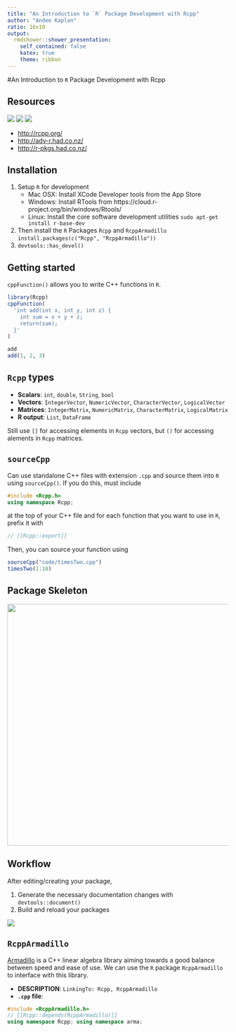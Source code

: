 ```yaml
---
title: "An Introduction to `R` Package Development with Rcpp"
author: "Andee Kaplan"
ratio: 16x10
output:
  rmdshower::shower_presentation:
    self_contained: false
    katex: true
    theme: ribbon
---    
```


#An Introduction to `R` Package Development with Rcpp

## Resources

![](images/rcpp.jpeg)
![](images/advanced_r.jpeg)
![](images/r_packages.jpeg)

- [http://rcpp.org/](http://rcpp.org/)
- [http://adv-r.had.co.nz/](http://adv-r.had.co.nz/)
- [http://r-pkgs.had.co.nz/](http://r-pkgs.had.co.nz/)

## Installation

1. Setup `R` for development
    - Mac OSX: Install XCode Developer tools from the App Store
    - Windows: Install RTools from https://cloud.r-project.org/bin/windows/Rtools/
    - Linux: Install the core software development utilities
      `sudo apt-get install r-base-dev`
2. Then install the `R` Packages `Rcpp` and  `RcppArmadillo`
    `install.packages(c("Rcpp", "RcppArmadillo"))`
3. `devtools::has_devel()`

## Getting started

`cppFunction()` allows you to write C++ functions in `R`.

```r
library(Rcpp)
cppFunction(
  'int add(int x, int y, int z) {
    int sum = x + y + z;
    return(sum);
  }'
)

add
add(1, 2, 3)
```

## `Rcpp` types

- **Scalars**: `int`, `double`, `String`, `bool`
- **Vectors**: `IntegerVector`, `NumericVector`, `CharacterVector`, `LogicalVector`
- **Matrices**: `IntegerMatrix`, `NumericMatrix`, `CharacterMatrix`, `LogicalMatrix`
- **R output**: `List`, `DataFrame`

Still use `[]` for accessing elements in `Rcpp` vectors, but `()` for accessing alements in `Rcpp` matrices. 

## `sourceCpp`

Can use standalone C++ files with extension `.cpp` and source them into `R` using `sourceCpp()`. If you do this, must include
```cpp
#include <Rcpp.h>
using namespace Rcpp;
```
at the top of your C++ file and for each function that you want to use in `R`, prefix it with 
```cpp
// [[Rcpp::export]]
```

Then, you can source your function using

```r
sourceCpp("code/timesTwo.cpp")
timesTwo(1:10)
```


## Package Skeleton

<img src=images/package_skeleton.png height="550px"/>


## Workflow

After editing/creating your package, 
    
1. Generate the necessary documentation changes with `devtools::document()`
2. Build and reload your packages
    
![](images/build_reload.png)


## `RcppArmadillo`

[Armadillo](http://arma.sourceforge.net/) is a C++ linear algebra library aiming towards a good balance between speed and ease of use. We can use the `R` package `RcppArmadillo` to interface with this library.

- **DESCRIPTION**: `LinkingTo: Rcpp, RcppArmadillo`
- **`.cpp` file**: 
    
```cpp
#include <RcppArmadillo.h>
// [[Rcpp::depends(RcppArmadillo)]]
using namespace Rcpp; using namespace arma;
```


